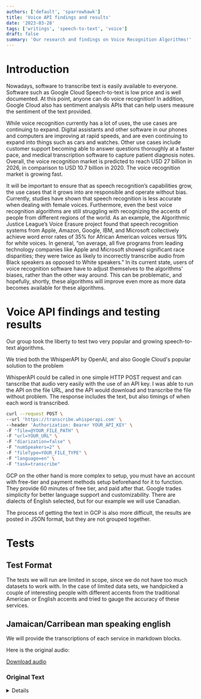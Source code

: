 ```yaml
---
authors: ['default', 'sparrowhawk']
title: 'Voice API findings and results'
date: '2023-03-28'
tags: ['writings', 'speech-to-text', 'voice']
draft: false
summary: 'Our research and findings on Voice Recognition Algorithms!'
---
```


# Introduction

Nowadays, software to transcribe text is easily available to everyone. Software such as Google Cloud Speech-to-text is low price and is well documented. At this point, anyone can do voice recognition! In addition, Google Cloud also has sentiment analysis APIs that can help users measure the sentiment of the text provided.

While voice recognition currently has a lot of uses, the use cases are continuing to expand. Digital assistants and other software in our phones and computers are improving at rapid speeds, and are even continuing to expand into things such as cars and watches. Other use cases include customer support becoming able to answer questions thoroughly at a faster pace, and medical transcription software to capture patient diagnosis notes. Overall, the voice recognition market is predicted to reach USD 27 billion in 2026, in comparison to USD 10.7 billion in 2020. The voice recognition market is growing fast.

It will be important to ensure that as speech recognition’s capabilities grow, the use cases that it grows into are responsible and operate without bias. Currently, studies have shown that speech recognition is less accurate when dealing with female voices. Furthermore, even the best voice recognition algorithms are still struggling with recognizing the accents of people from different regions of the world. As an example, the Algorithmic Justice League’s Voice Erasure project found that speech recognition systems from Apple, Amazon, Google, IBM, and Microsoft collectively achieve word error rates of 35% for African American voices versus 19% for white voices. In general, “on average, all five programs from leading technology companies like Apple and Microsoft showed significant race disparities; they were twice as likely to incorrectly transcribe audio from Black speakers as opposed to White speakers.” In its current state, users of voice recognition software have to adjust themselves to the algorithms' biases, rather than the other way around. This can be problematic, and hopefully, shortly, these algorithms will improve even more as more data becomes available for these algorithms.

# Voice API findings and testing results

Our group took the liberty to test two very popular and growing speech-to-text algorithms.

We tried both the WhisperAPI by OpenAI, and also Google Cloud's popular solution to the problem

WhisperAPI could be called in one simple HTTP POST request and can tanscribe that audio very easily with the use of
an API key. I was able to run the API on the file URL, and the API would download and transcribe the file without problem.
The response includes the text, but also timings of when each word is transcribed.

```bash
curl --request POST \
--url 'https://transcribe.whisperapi.com' \
--header 'Authorization: Bearer YOUR_API_KEY' \
-F "file=@YOUR_FILE_PATH" \
-F "url=YOUR_URL" \
-F "diarization=false" \
-F "numSpeakers=2" \
-F "fileType=YOUR_FILE_TYPE" \
-F "language=en" \
-F "task=transcribe"
```

GCP on the other hand is more complex to setup, you must have an account with free-tier and payment methods setup beforehand for
it to function. They provide 60 minutes of free tier, and paid after that. Google trades simplicity for better language support and customizability.
There are dialects of English selected, but for our example we will use Canadian.

The process of getting the text in GCP is also more difficult, the results are posted in JSON format, but they are not grouped together.

# Tests

## Test Format

The tests we will run are limited in scope, since we do not have too much datasets to work with.
In the case of limited data sets, we handpicked a couple of interesting people with different accents from the traditional American or English accents
and tried to gauge the accuracy of these services.

## Jamaican/Carribean man speaking english

We will provide the transcriptions of each service in markdown blocks.

Here is the original audio:

<div>
  <a
    href="http://sounds.bl.uk/resources/learning/soundsfamiliar/longer-clips/minorityethnic/sheffield.mp3"
    target="_blank"
  >
    Download audio
  </a>
</div>

### Original Text

<details>
```
What was your first impression of Sheffield when you came here?

Well it was funny, because when I look around and see the houses, everything was in one.
Back home in Jamaica each individual have their own home and spaces; you have your own land; we didn't have a great big houses.
People have the, were of, of the precession that we were living in trees and all sort of thing than house, like some time they're portray that on t, on the radio and on television.
But there ain't anything like that.
We all have our own home; nice little home and we have great deal of land.
Your next neighbour might be so many metres away from you and things weren't single file.
When I arrive in England and when I look and see the houses I thought they were factories, because everything all together.
Then after a few days you get to understand that that's not so.
These were houses and then you realise how a detach house is, semi-detach and then you just automatic, automatically got into the swing and accept what you've seen here.
But for me I was comfortable as I says and, uhm, in couple of days I foun, I got my own, I got a job and that makes things easy.
And then I work on that job for a few months and then I s, went to, we start recruiting, because my relative, they were involve in this Community Association business and they were in the process of, uhm, finding homes for people that just arriving, new arrival in this country and, uh, helping them settle down and finding jobs.
So I got in the midst of that.
So with me having, getting that bit of knowledge, things comes easy to me and when Sheffield Transport start to recruit people for conducting on trams I went down and took an interview and I start working as a conductor.
I was one of the first black person to, uhm, start it on the Sheffield Tramway and from that they took the trams off and I became a tr, bus, uh, bus conductor for couple of weeks.
And then I was a driver and I've done that for thirty-five-and-a-half years.

```
</details>

### Result of WhisperAPI

<details>
```

What was your first impression of Jeff Yule when you came here? It was funny because when
I look around and see the houses everything was in one. Back home in Jamaica, each
individual of their own home and spaces, your own land. We didn't have a great big houses.
People of the precession that we were living in trees and also out of the dugouts. But
sometimes they're portrayed at an unbeirutable television. But we are in anything like
that. We are our own home, nicely close and we have a great deal of land. Your next
neighbor might be so many meters away from you. And things were in single five. When they
arrived in England and when I look and see the houses, I thought they were factories
because everything is all together. Then after a few days you get to understand that
that's not so. These were houses and then you realize that the detachment was a semi
detachment. And then you just automatically go into this thing and accept what you've seen
here. But for me I was comfortable as I said and in a couple of days I got a job and that
makes things easy. And then I worked on that job for a few months and then we start
recruiting because my relatives were involved in this community association business and
they were in the process of finding homes for people that just arrived in your rival in
this country and helping them settle down and find jobs. So I got into the midst of that.
With me having getting that bit of knowledge, things comes easy to me and when she'll
transport starter recruits, people for conducting and trams, I went down and took an
interview and I started working as a conductor. I was one of the first black person to
start it in the Sheffield Tramway and from that the trams off and I became a bus conductor
for a couple of weeks and then a bus driver and I don't know what 35 and a half years.

```
</details>

### Result of Google Cloud Platform

The text in GCP is less formal in our results in Canadian English
<details>
```

what was your first impression of Jack you when you came here but it was funny cuz when I
look around and see the hours is everything was in one back home in Jamaica each
individual have their own home and spaces you have your own life we didn't have a great
big houses people of the procession that we were living in threes and a sort of things
that sometime they're pretty tree. Turn on the radio and television nice little amount we
have great deal of land your next neighbour might be so many metres away from you and
things one single fact when I arrive in England when I look on CV hours is I thought they
were factors because everything all together then after a few days you get to understand
that that's not so these why I was his and then you realize or detach hose is attached and
then you just automatically automatically got into this week and accept what you see in me
I thought I'd like me oh I got a job and that makes things easy and then I work on that
job for a few months and then I went to we start recruiting Because my relative they were
involved in this Community Association business and they were in the process of finding a
home for people that just arrived in your arrival in this country and helping them settle
down and finding jobs so I got him the mist of that so wake me up in getting that bit of
knowledge things comes easy to me and when Sheffield transport start to recruit people for
conducting and Rams I went down at 2 p.m. interview and I thought working as a conductor I
was one of the first black person to start it and a chef in Tramway and from that they
took the trams up and I became a bus but conduct of a couple of weeks and then a bus
driver and I'm done at 4:35 and a half years

```
</details>

## Findings from Jamaican Voice Sample

Just from a simple glance, OpenAI's WhisperAPI does a lot better than Google's solution.
It is able to distinguish quite easily, even through an accent the words that are being conveyed.
In our example WhisperAPI was at 83% text similarity to the original transcript.
Google cloud's accuracy was lower at 80%.

Google on the otherhand, hand more random words or 'misheard words' that were registered in the transcription.
This can be caused by Google's large selection of different languages, but not having a language similar to the Jamaican accent.
It seems that Google's service might be more fine tuned by a per-language basis rather than OpenAI, being able to handle all cases.

## Pakistani English Test

### Original audio

<a href="https://storage.googleapis.com/cs492-audio/pakistani_voice.mp3">
  Original Pakistani English Audio
</a>

### Original Transcript
<details>
```

I have always had a strong feeling to rebel. Even as a child, the more I was suppressed,
the more I resisted. In a conservative society, it was not easy for me or anyone around
me. I had a burning fire inside me. How can my country have such a richness of people
and culture and yet so much darkness? I decided to show this richness by telling the
stories of the communities that did not fit in the single narrative of my country. A
narrative that dictates how we have to think and how we have to live. A narrative that
nurtures fundamentalism and makes people radical and unaccepting. I am from Pakistan and
I make films. One by one, the heroes of my films became devices of hope for their
communities. Their diverse communities accepted me, let me in and let me tell their
stories to the world. One of these stories is about K2. K2 is the second highest and
most dangerous mountain in the world. While I was filming the hardships of the climbers
at K2, I noticed the hardships of the porters. They trace the routes of the deadly
mountains and carry the luggage of climbers on their back. While foreign climbers are
appreciated for their summits, these porters are deprived of any recognition. There I
met Hassan Sadpara, one of the high-altitude porter and climber. He's the first ever
Pakistani who scaled six 8,000-meter peaks, including Mount Everest, the highest peak in
the world. Through his story, the world first time found out about these struggles and
resistance of porters in Pakistan. Like mountaineers, the folk musicians of Pakistan are
also victims of social disregard. Faqeer Zulfiqar is the only musician in Pakistan who
plays boreendo, a 5,000-year-old clay musical instrument. In my eyes, he is an
inspiration, a hero, keeping our rich traditions alive. While we were filming our
documentary about dying folk musical instruments, some people near his village tried to
stop us. They could not tolerate something as forbidden as music being filmed. Imagine
an artist who depends on music for their survival. They have to go through the pain of
being called names and declared unfit for society. My third hero is my friend, Sarah
Gill. She made history by becoming Pakistan's first transgender doctor. Transgender
people are the most disrespected members of our community, discarded by everyone and
faced with so much discrimination, they are often left with two options for their
survival. Begging or prostitution. Sarah, however, made an exceptional achievement. But
breaking stereotypes was not easy for her. Her resilience is an inspiration. My films
carry the voice of these people far and wide. Our climber, Hassan Sadpara, was
recognized for his achievement. He was awarded a prize from Prime Minister of Pakistan
in 2015. Faqeer Zulfiqar got the Pride of Performance Award from the government in 2020.
The local government introduced music classes and scholarships for the folk and
classical musicians in Punjab Institute of Language, Art and Culture. Sarah became a
beacon of hope, a role model and voice of trans society in Pakistan. By telling these
untold stories, I hope to give a voice to the free thinkers of my country. For me, this
is an achievement and an act of defiance at the same time. Documentary is a space for
debate, a space for dialogue, a means to challenge the darkness of this society. And
there is so much darkness around us. Our internal fire and spark is the only way to
eradicate it. And that is my power to continue.

```
</details>

### Whisper API Transcript

<details>
```

I have always had a strong feeling to rebel. Even as a child, the more I was suppressed,
the more I resisted. In a conservative society, it was not easy for me or anyone around
me. I had a burning fire inside me. How can my country have such a richness of people
and culture? And yet so much darkness? I decided to show this richness by telling the
stories of the communities that did not fit in the single narrative of my country. A
narrative that dictates how we have to think and how we have to live. A narrative that
nurtures fundamentalism and makes people radical and unacceptable. I am from Pakistan
and I make films. One by one, the heroes of my films became the vices of hope for their
communities. Their diverse communities accepted me, let me in and let me tell their
stories to the world. One of these stories is about K2. K2 is the second highest and
most dangerous mountain in the world. While I was filming the hardships of the climbers
at K2, I noticed the hardships of the supporters. They trace the roads at the deadly
mountains and carry the luggage of climbers on their back. While foreign climbers are
appreciated for their summits, these voters are deprived of any recognition. There I met
Hassan Sadbara, one of the high altitude, and the high altitude and climbers. He is the
first ever Pakistani who scaled 6,8,000 meter peaks including Mount Everest, the highest
peak in the world. Through his story, the world first time found out about the struggles
and resistance of voters in Pakistan. Like Mount Eniers, the folk musicians of Pakistan
are also victims of social disregard. Fakirs will figure it's the only musician in
Pakistan who plays Borendo. A 5000 year old clay musical instrument. In my eyes, he is
an inspiration. A hero keeping a rich tradition alive. While we were filming our
documentary about dying folk musical instruments, some people near his village tried to
stop us. They could not tolerate something as forbidden as music being filmed. Imagine
an artist who depends on music for their survival. They have to go through the pain of
being called names and declared unfit for the society. My third hero is my friend
Saragil. She made history by becoming Pakistan's first transgender doctor. Transgender
people are most respected members of our community. Discarded by everyone and faced with
so much discrimination, they are often left with two options for their survival. Raging
or prostitution. Sara, however, made an exceptional achievement, but breaking
stereotypes was not easy for her. Her resilience is an inspiration. My films carry the
vise of these people far and wide. Our climate has since had parava recognized for his
achievement. She was awarded a prize from Prime Minister of Pakistan in 2015. Fakirs
will figure out the pride of performance award from the government in 2020. The local
government introduced the music, classes and scholarships for the folk and classical
musicians in Punjab Institute of Language, Art and Culture. Sara became beacon of hope,
a role model and vise of trans society in Pakistan. By telling these untold stories, I
hope to give a vise to the free thinkers of my country. For me, this is an achievement
and an act of defiance at the same time. Documentary is a space for debate, a space for
dialogue, a means to challenge the darkness of the society and there is so much darkness
around us. Our internal fire and spark is the only way to eradicate it and that is my
power to continue. Thank you.

```

</details>

### Google Cloud Transcript (EN-PK)

<details>
```

I have always had a strong feeling 2331 as a child the more I was suppressed the more I
registered in a conservative society it was not easy for me or anyone around me I had a
burning fire inside me how can my country have situation as of people and culture and
yet so much darkness I decided to show this business by telling the stories of the
communities that did not fit in the single narrative of my country a narrative that
dictates how we have to think and how we have to live a narrative that nurtures
fundamentalism and makes people tentacle and and accepting I am from pakistan and I make
friends one by one the heroes of my films became the voices of hope for their
communities their diverse communities accepted me let me in and let me tell their
stories to the world one of these stories about K2 K2 is the second highest and most
dangerous mountain in the world while I was filming the hardships of the climate
setstate to I noticed the hardships of the Potter's that raise the roots at the Deadly
mountains and carry the language of climbers on their back while foreign clients are
appreciated for their Summit these ports are deprived of any recognition there I met her
Sansad Dhara one of the high altitude Potter and calendar he is the first ever Pakistani
who scaled 68 thousand peaks including Mount Everest is the highest peak in the world
through his story the world first time found out about the struggles and resistance of
voters in Pakistan like mountaineers the folk Musicians of Pakistan and also victim of
social different guard Fakir Zulfikar is the only musician in Pakistan who plays out
into a 5000 year old clay musical instrument in my eyes he is an inspiration Hero
keeping a rich tradition se life while we were filming a documentary about dying folk
musical instrument some people near his village try to stop us the could not tolerate
something as forbidden as music being film imagine an artist who depends on music for
their survival they have to go through the pain of being called names and declared unfit
for the society my third hero is my friend Sara Gil she made history by becoming
Pakistan's first transgender doctor class tender people are most respected members of
our community discarded by everyone and faced with so much discrimination they are often
left with two options for their survival dagang aur prostitution Sahara however made an
exceptional achievement but breaking stereotypes was not easy for her odysseus is an
inspiration my feelings carry the voice of these people far and wide our climate Hasan
satpara was recognised for his achievement he was awarded a prize from Prime Minister of
Pakistan in 2015 Fakir julfikar got the pride of performance award from the government
in 2020 the local government introduced in music classes and scholarships for the folk
and classical musicians in Punjab Institute of language art and culture Sarah became
Beacon of hope a role model and voice of Trans society in Pakistan by telling this
untold stories I hope to give a voice to the freethinkers of my country for me this is
an achievement and an act of defiance at the same time documentary is the space for
debate A space for dialogue a means to change the darkness of the society and there is
so much darkness around as an internal fire and Spark is the only way to replicated and
that is my power to continue thank you

```
</details>

### Results of Pakistani English

In this head-to-head WhisperAPI beat out Google by 10%.
The text similarity to the original was 89% for Whisper and 79% for Google.
This transcription was well transcribed since Google has a language option for Pakistani English.

## Nigerian English Test

Original Audio

<a href="https://storage.googleapis.com/cs492-audio/nigerian_voice.mp3">Original Audio</a>

### Original Transcript
<details>

```

Waddling along the parched Australian earth, this female platypus is searching for fresh
water. Over the past year, a severe drought turned rivers and streams to mere trickles.
She barely survived and was unable to reproduce. Could the next year bring a change in
luck? 00:30 It's autumn and fat raindrops finally come spilling from the sky. Within
days, the platypus finds a river and begins to hunt. Her webbed feet propel her along
and her waterproof coat traps heat close to her body. Underwater, she senses her
surroundings with her duck-like bill, which is fitted with about 40,000
electroreceptors. This allows her to detect the minuscule electrical signals coming from
a glass shrimp’s nerves and muscles. She makes it a quick meal. And once she clambers
back on land to construct a burrow, she waddles in a lizard-like posture, her limbs
moving horizontally to her spine. 01:14 The platypus has many quirks. As a monotreme,
she's part of the most ancient lineage of mammals alive today. Consequently, she has a
curious mix of mammalian, avian, and reptilian features, which is reflected in her
genome. For instance, mammals usually have one pair of chromosomes that determine sex.
But the platypus has five, which more closely resemble a bird’s. Let's hope she gets to
put them to use. 01:45 She regains her strength and, as winter turns to spring, it’s
time to mate. However, she can’t raise her young here. The surrounding land has begun to
be deforested, causing the riverbank to erode. Instead, she journeys upstream and
settles in a clear, deep pool sheltered by a river red gum tree. Suddenly, a rustle
flushes birds from the undergrowth and a fox appears. These predators have threatened
platypuses ever since they were introduced to Australia by white settlers in 1855. The
fox doesn’t see her this time, but the platypus will need to stay alert. 02:27 Two males
also occupy this area and, soon enough, they begin competing for her affections. Each
has spurs on its hind legs containing a potent snake-like venom. One male fights the
other off and courts the female over several weeks, swimming alongside her, and
occasionally biting her tail. Eventually, she reciprocates, and they swim around in
circles before doing the deed. The male platypus has a penis with eccentric features
like two heads and spines that aid and fertilization. 03:02 Over the following week, the
female constructs an extensive burrow furnished with a cozy nest. She plugs up the
tunnels leading in, making them appear as dead ends to potential predators. Then, much
like a reptile or bird, she lays eggs from her cloaca, a single opening that's used for
both reproduction and excretion. She incubates her eggs, and as the river red gum tree
blooms, her offspring hatch. 03:33 Like other mammals, she feeds them milk. But unlike
other mammals, she has no nipples. Instead, her milk oozes from mammary glands onto her
belly, where her babies slurp it up. This pooled milk invites bacteria, but the platypus
also produces potent antibacterial proteins, ensuring her newborns are safe. 03:57 She
continues nursing them for four months— hunting, evading the fox, and repairing her
burrow all the while. By the time her young are ready to make their debut, the summer is
waning. One evening, after the female platypus returns from hunting, she finds that one
nestling has already struck off on its own. A few days later, the other also leaves the
borough. Soon, her young are living completely independently. And eventually they’ll
leave this part of the river to make homes of their own.

```
</details>

### Whisper API transcript

<details>
```

Ted Audio Collective It's Ted Talks, Ailey. I'm your host, Elise Hugh. The unsung heroes
of congested urban areas are motorcycle cab drivers. And Lagos, they're the ones getting
millions to work and other places they need to go. But their vehicles are powered by
dirty, high polluting fuels. In his Ted 2022 talk, Otter Tio Bommi Duro shares his work
to take these vehicles electric and transform the lives and livelihoods of drivers along
the way. After the break. I join you from Lagos, Nigeria, one of the larger cities in
Africa. By 2050, Lagos will outgrow many of the larger cities in the world, including
New York and Mexico City. And will be home to over 32 million people. By that same date,
Nigeria will be home to more people than the United States. But there is a problem.
Lagos and other African-Megas cities suffer or are plagued by limited road
infrastructure, pollution, congestion and poor city conditions. This makes it very
difficult for people to get to work, especially in low-income communities, where poverty
infrastructure gaps are pervasive. Enter the African motorcycle taxi driver. Driving on
two and three wheels, they reach through the congested streets of Africa, getting people
and goods to where they need to be. Unfortunately, these drivers are excluded from the
formal economy. Unable to afford to buy clean, efficient vehicles, they are left to rent
old gas engines from exploitative loan sharks. Because of this tough situation that
these drivers endure, they are often left to friend for themselves. Part of what they
also endure and suffer is high costs of operations from these exploitative loan sharks.
And also, these drivers pollute the environment. If nothing is done, pollution from two
and three wheels vehicles in Africa will hit 1.7 gigatons of emissions every year
according to our estimates. This is equivalent to pollution from two million Boeing 737
airplanes every single year. I left my engineering job in 2013 to go to MIT where I met
my co-founder, Cheney Duazador, a fellow engineer with similar dreams. We bonded about
the realization that Africa was being left behind in the global transition to clean
mobility. Inspired by the work of other innovators around the world, we chose to embark
on a journey to create a three-part solution, which provides motorcycle taxi drivers in
Africa access to electric vehicles, battery swaps and maintenance, and also emergency
assistance. Here is how it works. Drivers sign up on the platform and instantly they get
access to an electric motorcycle and a full battery swap. So therefore, they are able to
save up and earn money to buy those vehicles. In addition, we also help lower their
risks by providing them access to emergency response, health insurance, and maintenance
plans. This represents an integrated approach to the design, manufacturing, financing,
and operations of an electric mobility platform, targeted at highly vulnerable,
informal, and on-banked people groups. The revenue from the drivers covers the cost of
the electric fleet and the batteries, while the cost of R&D and technology is covered by
our partners, including foundations, nonprofits, and investors. Meet Baba Gmeru, one of
our drivers. Before signing up on our platform, he was a small holder farmer earning $3
a day in the Bamboo Bamboo community in southwestern Nigeria. Try that this stroke when
Baba Gmeru lost his first son. Without help, he struggled to transport from produce, and
therefore could not make ends meet. After signing up on our platform, he immediately got
access to an electric motorcycle plus a fully charged battery on a daily basis. This
enabled him to be able to transport people in his community, make a little bit more
money, and also meet his obligations, including sending his younger son to school. Our
platform enabled him to increase his net income on a daily basis from $3 to $6. Today,
our platform has served a network of over 15,000 drivers, and our data shows that the
average driver has about 5 dependents, meaning that our work has likely impacted over
75,000 livelihoods. By 2025, our goal is to provide electric mobility solutions to over
150,000 drivers. And if this idea really takes off, electric mobility innovators and
climate entrepreneurs in Africa could jointly impact over 10 million motorcycle taxi
drivers. By doing this, we will be helping to move the world's youngest and fastest
growing continent towards a more sustainable and a prosperous future, and we will be
creating jobs and reducing emissions. Thank you very much. For millennia, we have
debated the link between our mental, physical, and spiritual health. So where are we
now? We're going to have major breakthroughs in the ability to integrate the whole mind.
What does consenting look feel and sound like for me, and how do I recognize that in
other people? I think of it as energy. Are we amplifying our energy? Are we diminishing
our energy? Mind body spirit, a three-part series on the Ted Radio Hour from NPR. Listen
wherever you get your podcasts. Ted Talks daily is hosted by me, Elise Hugh, and
produced by Ted. The music is from Alison Layton Brown, and our mixer is Christopher
Faisy-Bogan. We record the talks at Ted Events We Host, or from Ted X Events, which are
organized independently by volunteers all over the world. And we'd love to hear from
you. Leave us a review on Apple podcasts or email us at podcasts at Ted.com. PRX.

```
</details>

### Google cloud transcript
<details>

```

head REO collective it's a dark daily elite you the other time he rolls of a congested
urban areas are motorcycle cab driver in Lagos they're the ones getting millions to work
and other places they need to go but their vehicles are powered by dirty highfalutin fuel
in his pad 2022 top auto tire Bobby Darrell shares his work to take these vehicles
electric and transform the lives and livelihoods of drivers along the way up to the break
journey from Lagos Nigeria what are the largest cities in in Africa by 2050 Lagos will
outgrown men are the largest cities in the world including New York and Mexico City and
will be home to over 32 million people by that same date Nigeria will be home tomorrow
people the United States but there is a problem Lagos and other African megacities so far
away plagued by limited rodeffer structure pollution congestion and possible conditions
this makes it very difficult for people to get work especially in low-income communities
where poverty infrastructure gaps are are pervasive enter the African motorcycle taxi
driver driving on two and three wheels they reached through the congested streets of
Africa getting people and goods to where they need to be unfortunately these drivers are
excluded from the formal economy on able to afford to buy clean efficient vehicles they
are left to rent old gas engines from exploitative loan sharks because of this tough
situation that is drivers and be or they are often left to fend for themselves part of
what they also and beyond so far is High costs of operations from the sex positive loan
sharks and also these drivers pollute the environment if nothing is done pollution from
two and three wheeled vehicles in Africa will hit 1.7 gigatonnes of emissions every year
according to wire estimates this is equivalent to pollution from 2 million Boeing 737
airplanes every single year I left my engineering job in 2013 to go to MIT where I met my
co-founder schedules order a fellow engineer with similar dreams we bonded over the
realisation that Africa was been left behind in the Global transition to clean mobility
inspired by the work of other innovators around the world who chose to embark on a journey
to quit a three-part solution which provides motorcycle taxi drivers in Africa access to
electric vehicles battery swaps and maintenance and also emergency assistance here's how
it works driver sign up on the platform and he starts with the Galaxy S2 electric
motorcycle and a full battery swap so therefore the able to save up and earn money to buy
those vehicles in addition we also help lower there are risks by providing them access to
emergency response health insurance and maintenance plan this represents an integrated
approach to the design manufacturing financing and operations of electric mobility
platform targeted at highly vulnerable informal and unbanked people groups the revenue
from the drivers cover the cost of the electric field and the batteries were the cost of
around their technology is covered by our partners including foundations nonprofit and
investors mizpah barbero what about drivers before signing up on a platform it was a small
hole the father earning $3 a day in the bama bama community in southwestern Nigeria had a
stroke when Robert Barrow lost his first son without help he struggled to transport Farm
produce and therefore could not make ends meet after sign up on a platform humidity got
access to a little motorcycle blast a fully charged battery on a daily basis this enabled
him to be able to transport people in his community make a little bit more money and also
meet its obligations including sending his younger son to school apart from enable them to
increase in net income on a daily basis from $3 to $6 to date a pastor must have the
network of over 15,000 drivers and Our Data shows that the average driver has about five
dependents meaning that our work has likely impacted over 75,000 livelihoods by 2025 our
goal is to provide electric mobility solutions to over 150,000 drivers and if this idea
really take the electric mobility innovative and climate entrepreneurs in Africa called
jointly impact over 10 million motorcycle taxi drivers by doing this we will be helping to
move the world's youngest and fastest-growing continent towards a more sustainable and a
prosperous future and we will be creating jobs and reducing emissions thank you very much
for your help so where are we now we don't have major breakthroughs in the ability to
integrate the whole mind what is contending that feel and sound like for me and how do I
recognise that in other people I think of it as energy are we amplifier energy are we
diminishing our energy mind-body-spirit a three-part series on the Ted Radio Hour from NPR
listen whenever you get your podcast TED talks daily is hosted by me early if you and
produced by Ted the music is from Allison Layton brown and our mixer is Christopher baby
bogan we record the talks caravans we host or from tedx events were organised
independently by volunteers all over the world and we love to hear from you leave us a
review on Apple podcasts or email at a podcast at telkom

```
</details>

### Results of Nigerian Voice

In this benchmark, for Google Cloud's Service we chose the Nigerian English, this means that the
transcription test should be fair against OpenAI's whisperAPI.
After text similarity check the results are:
98% similar for Whisper and 96% for Google. This makes both options extremely accurate for their use cases
and a good job done for both companies.

## Overall findings from our investigation

We found through investigations that there is still a lot of work to do in big tech on improving voice recognition
to a better level. In comparison, the Open Source side of OpenAI has done an incredible job with English and understanding all types
of accents without manually telling the program what it is. The accuracy figures of the WhisperAPI was consistently greater than Google's in terms of
accuracy. Currently there is also the parallel of ChatGPT being a better AI Chatbot experience than Bard, meaning that big tech such as Google may not
be the front runners of AI and ML algorithms currently.

<img src="https://storage.googleapis.com/cs492-audio/images/WhisperAPI%20vs%20Google%20Cloud%20Platform%20speech%20transcription.png" />

Accuracy graph of various English accents

## Ethical conclusions

In conclusion, there is a lot of progress in voice detection in OpenAI. Voice recognition from Google is currently lacking behind, but provides
a decent experience. Some problems that can be found from the lack of accuracy is bad transcriptions in services such as Youtube videos, educational videos
where instructors may have a vastly different accent. This can lead to a hard time for students to understand their english, or could offend the instructors
for not being able to pick up on their English accent. On the bright side, the algorithms from OpenAI provide a great alternative to other companies
being quite accurate in a diverse audio set.

## References
Lloreda, C. L. (2020, July 5). Speech recognition tech is yet another example of bias. Scientific American. Retrieved April 9, 2023, from https://www.scientificamerican.com/article/speech-recognition-tech-is-yet-another-example-of-bias/
Thormundsson, B. (2022, September 6). Global Voice Recognition Market 2026. Statista. Retrieved April 9, 2023, from https://www.statista.com/statistics/1133875/global-voice-recognition-market-size/
```
